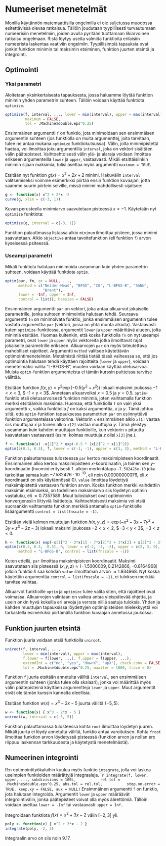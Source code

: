 # Numeeriset menetelmät {#numerical}

Monilla käytännön matemaattisilla ongelmilla ei ole suljetussa muodossa esitettävissä olevaa ratkaisua. Tällöin joudutaan tyypillisesti turvautumaan numeerisiin menetelmiin, joiden avulla pyritään tuottamaan likiarvoinen ratkaisu ongelmaan. R:stä löytyy useita valmiita funktioita erilaisiin numeerista laskentaa vaativiin ongelmiin. Tyypillisimpiä tapauksia ovat jonkin funktion minimin tai maksimin etsiminen, funktion juurten etsintä ja integrointi. 

## Optimointi

### Yksi parametri
Aloitetaan yksinkertaisesta tapauksesta, jossa haluamme löytää funktion minimin yhden parametrin suhteen. Tällöin voidaan käyttää funktiota `optimize`.
```r
optimize(f, interval, ..., lower = min(interval), upper = max(interval),
         maximum = FALSE,
         tol = .Machine$double.eps^0.25)
```
Ensimmäinen argumentti `f` on funktio, jota minimoidaan sen ensimmäisen argumentin suhteen (jos funktiolla on muita argumenttej, joita tarvitaan, tulee ne antaa mukana `optimize` funktiokutsussa). Välin, jolta minimipistettä haetaa, voi ilmoittaa joku argumentilla `interval`, joka on vektori sisältäen välin päätepisteet. Vaihtoehtoisesti välin ylä- ja alaraja voidaan ilmoittaa erikseen argumenteilla `lower` ja `upper`, vastaavasti. Mikäli etsittäisiinkin minimin sijaan maksimia, tulisi asettaa myös argumentti `maximum = TRUE`.

Etsitään nyt funktion $g(x) = x^2 + 2x + 2$ minimi. Hakuvälin `interval` valitsemiseksi voimme esimerkiksi piirtää ensin funktion kuvaajan, jotta saamme suurin piirtein selville, missä minimi mahdollisesti sijaitsee:
```r
g <- function(x) x^2 + 2*x -2
curve(g, xlim = c(-3, 1))
```

Kuvan perusteella minimiarvo saavutetaan pisteessä $x = -1$. Käytetään nyt `optimize` funktiota:
```r
optimize(g, interval = c(-3, 1))
```
Funktion palauttmassa listassa alkio `minimum` ilmoittaa pisteen, jossa minimi saavutetaan. Alkio `objective` antaa tavoitefunktion (eli funktion `f`) arvon kyseisessä psiteessä.

### Useampi parametri
Mikäli funktiota halutaan minimoida useamman kuin yhden parametrin suhteen, voidaan käyttää funktiota `optim`.
```r
optim(par, fn, gr = NULL, ...,
      method = c("Nelder-Mead", "BFGS", "CG", "L-BFGS-B", "SANN",
                 "Brent"),
      lower = -Inf, upper = Inf,
      control = list(), hessian = FALSE)
```
Ensimmäinen argumentti `par` on vektori, joka antaa alkuarvot jokaiselle parametrille, jonka suhteen minimointia halutaan tehdä. Seuraava argumentti `fn` on minimoivata funktio, jonka ensimmäisen argumentin tulee vastata argumenttia `par` (vektori, jossa on yhtä monta alkiota). Vastaavasti kuten `optimize`-funktiossa, argumentit `lower` ja `upper` määrittävä alueen, jolta minimiä etsitään. Huomaa kuitenkin, että koska funktiolla `fn` on nyt useampi parametri, ovat `lower` ja `upper` myös vektoreita jotka ilmoittavat rajat jokaiselle parametrille erikseen. Alkuarvojen `par` on myös toteutettava mahdolliset rajoitteet. Argumentti `method` valitsee käytettävän optimointimenetelmän. Metelmistä riittää tietää tässä vaiheessa se, että jos optimointia halutaan tehdä käyttäen rajoitteita (`lower` ja `upper`), voidaan menetelmäksi valita "L-BFGS-B", muuten voidaan käyttää oletusarvoa. Muista `optim`-funktion argumenteista ei tämän kurssin puitteissa tarvitse välittää.

Etsitään funktion $f(x,y) = y^2\exp(-0.5(y^2+x^2))$ lokaali maksimi joukossa $-1 < x < 3$, $ -1 < y < 3$. Annetaan alkuarvoiksi $x = 0.5$ ja $y = 0.5$. `optim`-funktio etsii oletusarvoisesti funktion minimiä, joten vaihtamalla funktion merkki etsitäänkin maksimia. Huomaa, että funktiolla `f` on vain yksi argumentti `x`, vaikka funktiolla $f$ on kaksi argumenttia, $x$ ja $y$. Tämä johtuu siitä, että `optim`-funktion tapauksessa parametrien `par` on esiinnyttävä funktion argumenteissa vektorina. Vektorin `x` ensimmäinen alkio `x[1]` vastaa siis muuttujaa $x$ ja toinen alkio `x[2]` vastaa muuttujaa $y$. Tämä yleistyy useamman kuin kahden muuttujan funktioille, kun vektorin `x` pituutta kasvatetaan vastaavasti (esim. kolmas muuttuja $z$ olisi `x[3]` jne.).

```r
f <- function(x) -x[2]^2 * exp(-0.5 * (x[2]^2 + x[1]^2))
optim(c(0.5, 0.5), f, lower = c(-1, -1), upper = c(3, 3), method = "L-BFGS-B")
```
Funktion palauttamassa tulosteessa `par` kertoo maksimipisteen koordinaatit. Ensimmäinen alkio kertoo maksimipisteen $x$-koordinaatin, ja toinen sen $y$-koordinaatin (huomioi erityisesti 1. alkion merkintätapa `-7.582426e-10` joka tarkoittaa samaa kuin $-7.582426 \cdot 10^{-10}$, eli noin $0.00000000076$, eli $x$ koordinaatti on siis käytännössä $0$). `value` ilmoittaa löydettyä maksimipistettä vastaavan funktion arvon. Koska funktion merkki vaihdettiin maksimin etsimiseksi, on todellinen maksimiarvo siis löydetyn optimin vastaluku, eli $\approx 0.7357589$. Muut tulostukset ovat optimoinnin konvergenssiin liittyviä lisätietoja. Vaihtoehtoisesti maksimia voi etsiä suoraankin vaihtamatta funktion merkkiä antamalla `optim`-funktiolle lisäargumentti `control = list(fnscale = -1)`.

Etsitään vielä kolmen muuttujan funktion $h(x,y,z) = \exp(-x^2-3x-7y^2+3y+z^3-2z-3)$ lokaali maksimi joukossa $-2 < x < 2$, $ -3 < y < 3$, $-3 < z < 0$.
```r
h <- function(x) exp(-x[1]^2 - 3*x[1] - 7*x[2]^2 + 3*x[2] + x[3]^3 - 2*x[3] - 3)
optim(c(0.5, 0.5, -0.5), h, lower = c(-2, -3, -3), upper = c(2, 3, 0), 
      method = "L-BFGS-B", control = list(fnscale = -1))
````
Kuten edellä, `par` ilmoittaa maksimipisteen koordinaatit. Maksimi saavutetaan siis pisteessä $(x,y,z) \approx (-1.5000009, 0.2142866, -0.8164968)$ jolloin funktio $h$ saa kohdan `value` ilmoittaman arvon $\approx 1.934968$. Nyt koska käytettiin argumenttia `control = list(fnscale = -1)`, ei tuloksen merkkiä tarvitse vaihtaa.

Alkuarvot funktioille `optim` ja `optimize` tulee valita siten, että rajoitteet ovat voimassa. Alkuarvojen valintaan on vaikea antaa yleispätevää ohjetta, ja usein onkin hyvä kokeilla eri arvoja ja verrata niillä saatuja tuloksia. Yhden ja kahden muuttujan tapauksissa löydettyjen optimipisteiden mielekkyyttä voi tarkastella esimerkiksi piirtämällä funktion kuvaajan annetussa joukossa.


## Funktion juurten etsintä
Funktion juuria voidaan etsiä funktiolla `uniroot`.
```r
uniroot(f, interval, ...,
        lower = min(interval), upper = max(interval),
        f.lower = f(lower, ...), f.upper = f(upper, ...),
        extendInt = c("no", "yes", "downX", "upX"), check.conv = FALSE,
        tol = .Machine$double.eps^0.25, maxiter = 1000, trace = 0)
```
Funktion `f` juuria etsitään annetulta väliltä `interval`, sen ensimmäisen argumentin suhteen (jonka tulee olla skalaari), jonka voi määrittää myös välin päätepisteinä käyttäen argumentteja `lower` ja `upper`. Muut argumentit eivät ole tämän kurssin kannalta oleellisia.

Etsitään funktion $w(x)=x^3-2x-5$ juurta väliltä $(-5,5)$.
```r
w <- function(x) { x^3 - 2*x - 5 }
uniroot(w, interval = c(-5, 5))
```
Funktion palauttamassa tulosteessa kohta `root` ilmoittaa löydetyn juuren. Mikäli juurta ei löydy annetulta väliltä, funktio antaa varoituksen. Kohta `froot` ilmoittaa funktion arvon löydetyssä pisteessä (funktion arvon ja nollan ero riippuu laskennan tarkkuudesta ja käytetystä menetelmästä).

## Numeerinen integrointi 

R:n optimointityökaluihin kuuluu myös funktio `integrate`, jolla voi laskea useimpien funktioiden määrättyjä integraaleja.
````r
integrate(f, lower, upper, ..., subdivisions = 100L,
          rel.tol = .Machine$double.eps^0.25, abs.tol = rel.tol,
          stop.on.error = TRUE, keep.xy = FALSE, aux = NULL)
```
Ensimmäinen argumentti `f` on funktio, jota halutaan integroida. Argumentit `lower` ja `upper` määräävät integrointivälin, jonka päätepisteet voivat olla myös äärettömiä. Tällöin voidaan asettaa `lower = -Inf` tai vastaavasti `upper = Inf`.. 

Integroidaan funktiota $f(x) = x^2+3x-2$ välin $[-2,3]$ yli.
```r
poly <- function(x) { x^2 + 3*x - 2 }
integrate(poly, -2, 3)
```
Integraalin arvo on siis noin $9.17$.
